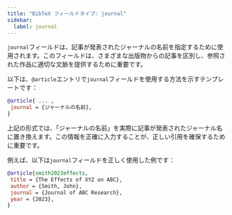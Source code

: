 ```yaml
---
title: "BibTeX フィールドタイプ: journal"
sidebar:
  label: journal
---
```



`journal`フィールドは、記事が発表されたジャーナルの名前を指定するために使用されます。このフィールドは、さまざまな出版物からの記事を区別し、参照された作品に適切な文脈を提供するために重要です。

<CiteDrive/>

以下は、`@article`エントリで`journal`フィールドを使用する方法を示すテンプレートです：

```bibtex
@article{ ... ,
 journal = {ジャーナルの名前},
}
```

上記の形式では、「ジャーナルの名前」を実際に記事が発表されたジャーナル名に置き換えます。この情報を正確に入力することが、正しい引用を確保するために重要です。

例えば、以下は`journal`フィールドを正しく使用した例です：

```bibtex
@article{smith2023effects,
 title = {The Effects of XYZ on ABC},
 author = {Smith, John},
 journal = {Journal of ABC Research},
 year = {2023},
}
```
